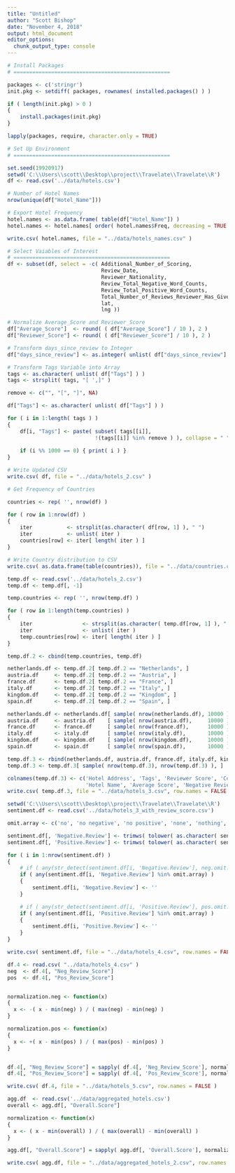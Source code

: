 ```yaml
---
title: "Untitled"
author: "Scott Bishop"
date: "November 4, 2018"
output: html_document
editor_options: 
  chunk_output_type: console
---
```


```r

# Install Packages
# ==================================================

packages <- c('stringr')   
init.pkg <- setdiff( packages, rownames( installed.packages() ) ) 

if ( length(init.pkg) > 0 ) 
{ 
    install.packages(init.pkg) 
} 

lapply(packages, require, character.only = TRUE)

```

```r

# Set Up Environment
# ==================================================

set.seed(19920917)
setwd('C:\\Users\\scott\\Desktop\\project\\Travelate\\Travelate\\R')
df <- read.csv('../data/hotels.csv')

```

```r

# Number of Hotel Names
nrow(unique(df["Hotel_Name"]))

# Export Hotel Frequency
hotel.names <- as.data.frame( table(df["Hotel_Name"]) )
hotel.names <- hotel.names[ order( hotel.names$Freq, decreasing = TRUE ), c(1,2) ]

write.csv( hotel.names, file = "../data/hotels_names.csv" )

```


```r

# Select Vaiables of Interest
# ==================================================
df <- subset(df, select = -c( Additional_Number_of_Scoring,
                              Review_Date,
                              Reviewer_Nationality,
                              Review_Total_Negative_Word_Counts,
                              Review_Total_Positive_Word_Counts,
                              Total_Number_of_Reviews_Reviewer_Has_Given,
                              lat,
                              lng ))

```

```r

# Normalize Average_Score and Reviewer_Score
df["Average_Score"]  <- round( ( df["Average_Score"] / 10 ), 2 ) 
df["Reviewer_Score"] <- round( ( df["Reviewer_Score"] / 10 ), 2 ) 

```

```r

# Transform days_since_review to Integer
df["days_since_review"] <- as.integer( unlist( df["days_since_review"] ) )

```

```r

# Transform Tags Variable into Array
tags <- as.character( unlist( df["Tags"] ) )
tags <- strsplit( tags, "[ ',]" )

remove <- c("", "[", "]", NA)

df["Tags"] <- as.character( unlist( df["Tags"] ) )

for ( i in 1:length( tags ) ) 
{
    df[i, "Tags"] <- paste( subset( tags[[i]], 
                            !(tags[[i]] %in% remove ) ), collapse = " " )
    
    if (i %% 1000 == 0) { print( i ) }
}

```

```r

# Write Updated CSV
write.csv( df, file = "../data/hotels_2.csv" )

```

```r

# Get Frequency of Countries

countries <- rep( '', nrow(df) )

for ( row in 1:nrow(df) )
{
    iter           <- strsplit(as.character( df[row, 1] ), " ")
    iter           <- unlist( iter )
    countries[row] <- iter[ length( iter ) ]
}

```

```r

# Write Country distribution to CSV
write.csv( as.data.frame(table(countries)), file = "../data/countries.csv" )

```

```r

temp.df <- read.csv('../data/hotels_2.csv')
temp.df <- temp.df[, -1]

temp.countries <- rep( '', nrow(temp.df) )

for ( row in 1:length(temp.countries) )
{
    iter                <- strsplit(as.character( temp.df[row, 1] ), " ")
    iter                <- unlist( iter )
    temp.countries[row] <- iter[ length( iter ) ]
}

temp.df.2 <- cbind(temp.countries, temp.df)

netherlands.df <- temp.df.2[ temp.df.2 == "Netherlands", ]
austria.df     <- temp.df.2[ temp.df.2 == "Austria", ]
france.df      <- temp.df.2[ temp.df.2 == "France", ]
italy.df       <- temp.df.2[ temp.df.2 == "Italy", ]
kingdom.df     <- temp.df.2[ temp.df.2 == "Kingdom", ]
spain.df       <- temp.df.2[ temp.df.2 == "Spain", ]

netherlands.df <- netherlands.df[ sample( nrow(netherlands.df), 10000 ), ]
austria.df     <- austria.df    [ sample( nrow(austria.df),     10000 ), ]
france.df      <- france.df     [ sample( nrow(france.df),      10000 ), ]
italy.df       <- italy.df      [ sample( nrow(italy.df),       10000 ), ]
kingdom.df     <- kingdom.df    [ sample( nrow(kingdom.df),     10000 ), ]
spain.df       <- spain.df      [ sample( nrow(spain.df),       10000 ), ]

temp.df.3 <- rbind(netherlands.df, austria.df, france.df, italy.df, kingdom.df, spain.df )
temp.df.3 <- temp.df.3[ sample( nrow(temp.df.3), nrow(temp.df.3) ), ]

colnames(temp.df.3) <- c('Hotel Address', 'Tags', 'Reviewer Score', 'Country', 'Total Reviews', 
                         'Hotel Name', 'Average Score', 'Negative Review', 'Positive Review', 'Days Since Review')
write.csv( temp.df.3, file = "../data/hotels_3.csv", row.names = FALSE )

```

```r

setwd('C:\\Users\\scott\\Desktop\\project\\Travelate\\Travelate\\R')
sentiment.df <- read.csv('../data/hotels_3_with_review_score.csv')

```

```r

omit.array <- c('no', 'no negative', 'no positive', 'none', 'nothing', 'nil', 'nothing really', 'n a', 'na', 'nothing to say', 'nothing at all', 'nothing in particular', 'no complaints', 'nothing worth mentioning')

sentiment.df[, 'Negative.Review'] <- trimws( tolower( as.character( sentiment.df[, 'Negative.Review'] ) ) )
sentiment.df[, 'Positive.Review'] <- trimws( tolower( as.character( sentiment.df[, 'Positive.Review'] ) ) )

for ( i in 1:nrow(sentiment.df) )
{
    # if ( any(str_detect(sentiment.df[i, 'Negative.Review'], neg.omit.array)) )
    if ( any(sentiment.df[i, 'Negative.Review'] %in% omit.array) )
    {
        sentiment.df[i, 'Negative.Review'] <- ''
    }

    # if ( any(str_detect(sentiment.df[i, 'Positive.Review'], pos.omit.array)) )
    if ( any(sentiment.df[i, 'Positive.Review'] %in% omit.array) )
    {
        sentiment.df[i, 'Positive.Review'] <- ''
    }
}

```

```r

write.csv( sentiment.df, file = "../data/hotels_4.csv", row.names = FALSE )

```

```r

df.4 <- read.csv( "../data/hotels_4.csv" )
neg  <- df.4[, "Neg_Review_Score"]
pos  <- df.4[, "Pos_Review_Score"]


normalization.neg <- function(x)
{
  x <- -( x - min(neg) ) / ( max(neg) - min(neg) )
}

normalization.pos <- function(x)
{
  x <- +( x - min(pos) ) / ( max(pos) - min(pos) )
}


df.4[, "Neg_Review_Score"] = sapply( df.4[, 'Neg_Review_Score'], normalization.neg )
df.4[, "Pos_Review_Score"] = sapply( df.4[, 'Pos_Review_Score'], normalization.pos )

write.csv( df.4, file = "../data/hotels_5.csv", row.names = FALSE )

```

```r

agg.df  <- read.csv('../data/aggregated_hotels.csv')
overall <- agg.df[, "Overall.Score"]

normalization <- function(x)
{
  x <- ( x - min(overall) ) / ( max(overall) - min(overall) )
}

agg.df[, "Overall.Score"] = sapply( agg.df[, 'Overall.Score'], normalization )

write.csv( agg.df, file = "../data/aggregated_hotels_2.csv", row.names = FALSE )

```
